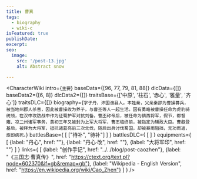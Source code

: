 ```yaml
---
title: 曹真
tags:
  - biography
  - wiki-c
isFeatured: true
publishDate: 
excerpt: 
seo:
  image:
    src: '/post-13.jpg'
    alt: Abstract snow

---
```



<CharacterWiki
  intro={`主要`}
  baseData={[96, 77, 79, 81, 88]}
  dlcData={[]}
  baseData2={[6, 8]}
  dlcData2={[]}
  traitsBase={['中原', '柱石', '赤心', '雅量', '齐心']}
  traitsDLC={[]}
  biography={`字子丹，沛国谯县人。本姓秦，父亲秦邵为曹操募兵，被当地州郡人杀害，因此被曹操收为养子，与曹丕等人一起生活。因有勇略被曹操任命为虎豹骑统领，在汉中攻防战中作为征蜀护军对抗刘备。曹丕称帝后，被任命为镇西将军，假节，都督雍、凉二州诸军事务，黄初三年又被封为上军大将军，曹丕临终前，被指定为辅政大臣。曹叡登基后，被拜为大将军，抵抗诸葛亮前三次北伐，随后出兵讨伐蜀国，却被暴雨阻挡，无功而返，旋即病死。`}
  battlesBase={
    [
      ["待补", "待补"]
    ]
  }
  battlesDLC={
    [
    ]
  }
  equipments={
    [
      {label: "丹心", href: ""},
      {label: "丹心·改", href: ""},
      {label: "大将军印", href: ""}
    ]
  }
  links={
    [
      {label: "创作手记", href: "../../blog/post-caozhen"},
      {label: "《三国志·曹真传》", href: "https://ctext.org/text.pl?node=602370&if=gb&remap=gb"},
      {label: "Wikipedia - English Version", href: "https://en.wikipedia.org/wiki/Cao_Zhen"}
    ]
  }
/>